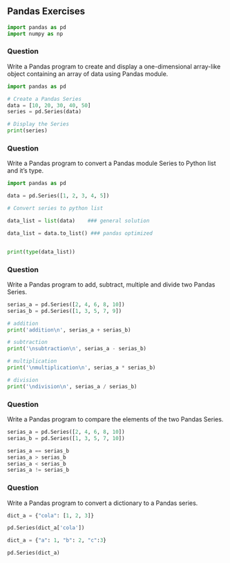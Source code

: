 ## Pandas Exercises


```python
import pandas as pd
import numpy as np
```


### Question

Write a Pandas program to create and display a one-dimensional array-like object containing an array of data using Pandas module.

```python
import pandas as pd

# Create a Pandas Series
data = [10, 20, 30, 40, 50]
series = pd.Series(data)

# Display the Series
print(series)
```

### Question

Write a Pandas program to convert a Pandas module Series to Python list and it's type.


```python
import pandas as pd

data = pd.Series([1, 2, 3, 4, 5])

# Convert series to python list

data_list = list(data)    ### general solution

data_list = data.to_list() ### pandas optimized 


print(type(data_list))
```


### Question

Write a Pandas program to add, subtract, multiple and divide two Pandas Series.

```python
serias_a = pd.Series([2, 4, 6, 8, 10])
serias_b = pd.Series([1, 3, 5, 7, 9])

# addition
print('addition\n', serias_a + serias_b)

# subtraction
print('\nsubtraction\n', serias_a - serias_b)

# multiplication
print('\nmultiplication\n', serias_a * serias_b)

# division
print('\ndivision\n', serias_a / serias_b)
```


### Question

Write a Pandas program to compare the elements of the two Pandas Series.

```python
serias_a = pd.Series([2, 4, 6, 8, 10])
serias_b = pd.Series([1, 3, 5, 7, 10])

serias_a == serias_b
serias_a > serias_b
serias_a < serias_b
serias_a != serias_b
```


### Question

Write a Pandas program to convert a dictionary to a Pandas series.

```python
dict_a = {"cola": [1, 2, 3]}

pd.Series(dict_a['cola'])
```


```python
dict_a = {"a": 1, "b": 2, "c":3}

pd.Series(dict_a)
```

